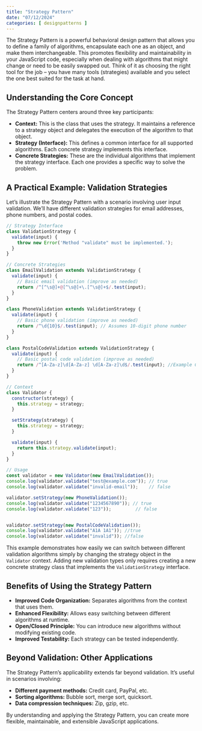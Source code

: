 ```yaml
---
title: "Strategy Pattern"
date: "07/12/2024"
categories: [ designpatterns ]
---
```


The Strategy Pattern is a powerful behavioral design pattern that allows you to define a family of algorithms, encapsulate each one as an object, and make them interchangeable.  This promotes flexibility and maintainability in your JavaScript code, especially when dealing with algorithms that might change or need to be easily swapped out.  Think of it as choosing the right tool for the job – you have many tools (strategies) available and you select the one best suited for the task at hand.

## Understanding the Core Concept

The Strategy Pattern centers around three key participants:

* **Context:** This is the class that uses the strategy. It maintains a reference to a strategy object and delegates the execution of the algorithm to that object.
* **Strategy (Interface):**  This defines a common interface for all supported algorithms. Each concrete strategy implements this interface.
* **Concrete Strategies:** These are the individual algorithms that implement the strategy interface. Each one provides a specific way to solve the problem.

## A Practical Example: Validation Strategies

Let's illustrate the Strategy Pattern with a scenario involving user input validation.  We'll have different validation strategies for email addresses, phone numbers, and postal codes.

```javascript
// Strategy Interface
class ValidationStrategy {
  validate(input) {
    throw new Error('Method "validate" must be implemented.');
  }
}

// Concrete Strategies
class EmailValidation extends ValidationStrategy {
  validate(input) {
    // Basic email validation (improve as needed)
    return /^[^\s@]+@[^\s@]+\.[^\s@]+$/.test(input);
  }
}

class PhoneValidation extends ValidationStrategy {
  validate(input) {
    // Basic phone validation (improve as needed)
    return /^\d{10}$/.test(input); // Assumes 10-digit phone number
  }
}

class PostalCodeValidation extends ValidationStrategy {
  validate(input) {
    // Basic postal code validation (improve as needed)
    return /^[A-Za-z]\d[A-Za-z] \d[A-Za-z]\d$/.test(input); //Example Canadian Postal Code
  }
}

// Context
class Validator {
  constructor(strategy) {
    this.strategy = strategy;
  }

  setStrategy(strategy) {
    this.strategy = strategy;
  }

  validate(input) {
    return this.strategy.validate(input);
  }
}

// Usage
const validator = new Validator(new EmailValidation());
console.log(validator.validate("test@example.com")); // true
console.log(validator.validate("invalid-email"));    // false

validator.setStrategy(new PhoneValidation());
console.log(validator.validate("1234567890")); // true
console.log(validator.validate("123"));         // false


validator.setStrategy(new PostalCodeValidation());
console.log(validator.validate("A1A 1A1")); //true
console.log(validator.validate("invalid")); //false

```

This example demonstrates how easily we can switch between different validation algorithms simply by changing the strategy object in the `Validator` context.  Adding new validation types only requires creating a new concrete strategy class that implements the `ValidationStrategy` interface.


## Benefits of Using the Strategy Pattern

* **Improved Code Organization:** Separates algorithms from the context that uses them.
* **Enhanced Flexibility:** Allows easy switching between different algorithms at runtime.
* **Open/Closed Principle:**  You can introduce new algorithms without modifying existing code.
* **Improved Testability:**  Each strategy can be tested independently.

##  Beyond Validation:  Other Applications

The Strategy Pattern's applicability extends far beyond validation.  It's useful in scenarios involving:

* **Different payment methods:**  Credit card, PayPal, etc.
* **Sorting algorithms:**  Bubble sort, merge sort, quicksort.
* **Data compression techniques:**  Zip, gzip, etc.


By understanding and applying the Strategy Pattern, you can create more flexible, maintainable, and extensible JavaScript applications.

